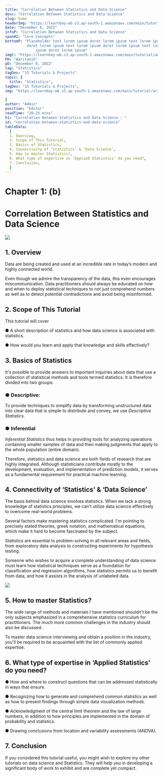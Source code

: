 ```yaml
---
title: "Correlation Between Statistics and Data Science"
desc: "Correlation Between Statistics and Data Science"
slug: home
headerImg: "https://learnbay-wb.s3.ap-south-1.amazonaws.com/main/tutorial/python.png"
date: "December 6, 2022"
infoP: "Correlation Between Statistics and Data Science"
spanH2: "Core Concepts"
bottomP: "Placeholder text lorem ipsum doret lorem ipsum text lorem ipsum
          doret lorem ipsum text lorem ipsum doret lorem ipsum text lorem
              ipsum doret lorem ipsum"
imgC: "https://learnbay-wb.s3.ap-south-1.amazonaws.com/main/tutorial/amritansh.png"
PH: "Amritansh"
pD: "December 6, 2022"
tag: "Statistics"
tagDes: "15 Tutorials & Projects"
topic: {
  title: "Statistics",
tagDes: "15 Tutorials & Projects",
img: "https://learnbay-wb.s3.ap-south-1.amazonaws.com/main/tutorial/arrow.png"

}
author: "Admin"
position: "Editor"
readTime: "20-25 mins"
h1: "Correlation Between Statistics and Data Science : "
id: "correlation-between-statistics-and-data-science"
tableData:
  [
  1. Overview,
  2. Scope of This Tutorial,
  3. Basics of Statistics,
  4. Connectivity of ‘Statistics’ & ‘Data Science’,
  5. How to master Statistics?,
  6. What type of expertise in ‘Applied Statistics’ do you need?,
  7. Conclusion,
  ]
---
```



# **Chapter 1: (b)**


# **Correlation Between Statistics and Data Science**



 <img src="https://learnbay-wb.s3.ap-south-1.amazonaws.com/main/tutorial/statistics/main+banner.jpg"></img>
 


## 1. Overview

 

Data are being created and used at an incredible rate in today’s modern and highly connected world.

Even though we admire the transparency of the data, this even encourages miscommunication. Data practitioners should always be educated on how and when to deploy statistical techniques to not just comprehend numbers as well as to detect potential contradictions and avoid being misinformed.

 


## 2. Scope of This Tutorial    

 

This tutorial will cover


●  	A short description of statistics and how data science is associated with statistics.


●  	How would you learn and apply that knowledge and skills effectively?

 


## 3. Basics of Statistics

It's possible to provide answers to important inquiries about data that use a collection of statistical methods and tools termed statistics. It is therefore divided into two groups:

 

 


 
### ●  	Descriptive:

To provide techniques to simplify data by transforming unstructured data into clear data that is simple to distribute and convey, we use _Descriptive Statistics._

 

 


 
### ●  	Inferential

_Inferential Statistics_ thus helps in providing tools for analyzing operations containing smaller samples of data and then making judgments that apply to the whole population (entire domain).


	    	

Therefore, statistics and data science are both fields of research that are highly integrated. Although statisticians contribute mostly to the development, evaluation, and implementation of prediction models, it serves as a fundamental requirement for practical machine learning.

 


## 4. Connectivity of ‘Statistics’ & ‘Data Science’

 

The basis behind data science involves statistics. When we lack a strong knowledge of statistics principles, we can't utilize data science effectively to overcome real-world problems.

Several factors make mastering statistics complicated. I'm pointing to precisely stated theories, greek notation, and mathematical equations, which make it hard to become fascinated by the subject.

 

Statistics are essential to problem-solving in all relevant areas and fields, from exploratory data analysis to constructing experiments for hypothesis testing.

Someone who wishes to acquire a complete understanding of data science must learn how statistical techniques serve as a foundation for classification and regression algorithms, how statistics permits us to benefit from data, and how it assists in the analysis of unlabeled data.


 <img src="https://learnbay-wb.s3.ap-south-1.amazonaws.com/main/tutorial/statistics/Inferential+Statistics.jpg"></img>



## 5. How to master Statistics?   		

    		

The wide range of methods and materials I have mentioned shouldn't be the only subjects emphasized in a comprehensive statistics curriculum for practitioners. The much more common challenges in the industry should also be discussed.

 

To master data science interviewing and obtain a position in the industry, you'll be required to be acquainted with the list of commonly applied expertise.

 


## 6. What type of expertise in ‘Applied Statistics’ do you need?   	     	

 

 


●  	How and where to construct questions that can be addressed statistically in ways that ensure.


●  	Recognizing how to generate and comprehend common statistics as well as how to present findings through simple data visualization methods.


●  	Acknowledgment of the central limit theorem and the law of large numbers, in addition to how principles are implemented in the domain of probability and statistics.


●  	Drawing conclusions from location and variability assessments (ANOVA).

 


## 7. Conclusion

 

If you considered this tutorial useful, you might wish to explore my other tutorials on data science and Statistics. They will help you in developing a significant body of work to exhibit and are complete yet compact.

